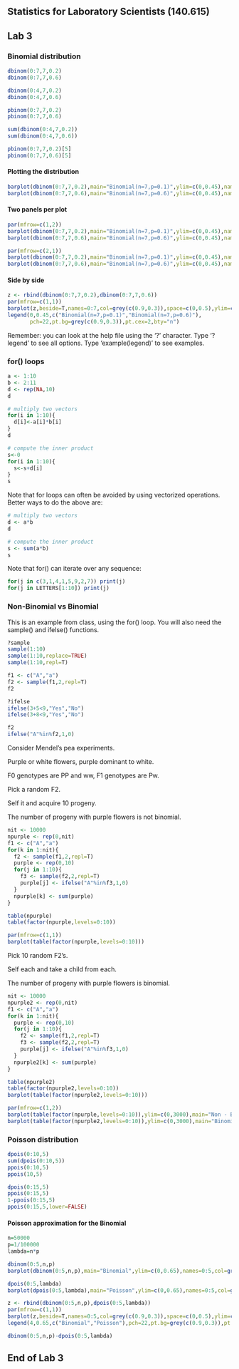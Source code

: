## Statistics for Laboratory Scientists (140.615)
## Lab 3                                      

### Binomial distribution

```r
dbinom(0:7,7,0.2)
dbinom(0:7,7,0.6)

dbinom(0:4,7,0.2)
dbinom(0:4,7,0.6)

pbinom(0:7,7,0.2)
pbinom(0:7,7,0.6)

sum(dbinom(0:4,7,0.2))
sum(dbinom(0:4,7,0.6))

pbinom(0:7,7,0.2)[5]
pbinom(0:7,7,0.6)[5]
```

#### Plotting the distribution

```r
barplot(dbinom(0:7,7,0.2),main="Binomial(n=7,p=0.1)",ylim=c(0,0.45),names=0:7,col=grey(0.9))
barplot(dbinom(0:7,7,0.6),main="Binomial(n=7,p=0.6)",ylim=c(0,0.45),names=0:7,col=grey(0.3))
```

#### Two panels per plot

```r
par(mfrow=c(1,2))
barplot(dbinom(0:7,7,0.2),main="Binomial(n=7,p=0.1)",ylim=c(0,0.45),names=0:7,col=grey(0.9))
barplot(dbinom(0:7,7,0.6),main="Binomial(n=7,p=0.6)",ylim=c(0,0.45),names=0:7,col=grey(0.3))

par(mfrow=c(2,1))
barplot(dbinom(0:7,7,0.2),main="Binomial(n=7,p=0.1)",ylim=c(0,0.45),names=0:7,col=grey(0.9))
barplot(dbinom(0:7,7,0.6),main="Binomial(n=7,p=0.6)",ylim=c(0,0.45),names=0:7,col=grey(0.3))
```

#### Side by side

```r
z <- rbind(dbinom(0:7,7,0.2),dbinom(0:7,7,0.6))
par(mfrow=c(1,1))
barplot(z,beside=T,names=0:7,col=grey(c(0.9,0.3)),space=c(0,0.5),ylim=c(0,0.45))
legend(0,0.45,c("Binomial(n=7,p=0.1)","Binomial(n=7,p=0.6)"),
       pch=22,pt.bg=grey(c(0.9,0.3)),pt.cex=2,bty="n")
```

Remember: you can look at the help file using the '?' character. Type '?legend' to see all options. Type 'example(legend)' to see examples.


### for() loops

```r
a <- 1:10
b <- 2:11
d <- rep(NA,10)
d

# multiply two vectors
for(i in 1:10){
  d[i]<-a[i]*b[i]
}
d

# compute the inner product
s<-0
for(i in 1:10){
  s<-s+d[i]
}
s
```

Note that for loops can often be avoided by using vectorized operations. Better ways to do the above are:

```r
# multiply two vectors
d <- a*b
d

# compute the inner product
s <- sum(a*b)
s
```

Note that for() can iterate over any sequence:

```r
for(j in c(3,1,4,1,5,9,2,7)) print(j)
for(j in LETTERS[1:10]) print(j)
```


### Non-Binomial vs Binomial

This is an example from class, using the for() loop. You will also need the sample() and ifelse() functions.

```r
?sample
sample(1:10)
sample(1:10,replace=TRUE)
sample(1:10,repl=T)

f1 <- c("A","a")
f2 <- sample(f1,2,repl=T)
f2

?ifelse
ifelse(3+5<9,"Yes","No")
ifelse(3+8<9,"Yes","No")

f2
ifelse("A"%in%f2,1,0)
```

Consider Mendel's pea experiments.

Purple or white flowers, purple dominant to white.

F0 genotypes are PP and ww, F1 genotypes are Pw.

Pick a random F2.

Self it and acquire 10 progeny.

The number of progeny with purple flowers is not binomial.

```r
nit <- 10000
npurple <- rep(0,nit)
f1 <- c("A","a")
for(k in 1:nit){
  f2 <- sample(f1,2,repl=T)
  purple <- rep(0,10)
  for(j in 1:10){
    f3 <- sample(f2,2,repl=T)
    purple[j] <- ifelse("A"%in%f3,1,0)
  }
  npurple[k] <- sum(purple)
}

table(npurple)
table(factor(npurple,levels=0:10))

par(mfrow=c(1,1))
barplot(table(factor(npurple,levels=0:10)))
```

Pick 10 random F2's.

Self each and take a child from each.

The number of progeny with purple flowers is binomial.

```r
nit <- 10000
npurple2 <- rep(0,nit)
f1 <- c("A","a")
for(k in 1:nit){
  purple <- rep(0,10)
  for(j in 1:10){
    f2 <- sample(f1,2,repl=T)
    f3 <- sample(f2,2,repl=T)
    purple[j] <- ifelse("A"%in%f3,1,0)
  }
  npurple2[k] <- sum(purple)
}

table(npurple2)
table(factor(npurple2,levels=0:10))
barplot(table(factor(npurple2,levels=0:10)))

par(mfrow=c(1,2))
barplot(table(factor(npurple,levels=0:10)),ylim=c(0,3000),main="Non - Binomial")
barplot(table(factor(npurple2,levels=0:10)),ylim=c(0,3000),main="Binomial")
```

### Poisson distribution

```r
dpois(0:10,5)
sum(dpois(0:10,5))
ppois(0:10,5)
ppois(10,5)

dpois(0:15,5)
ppois(0:15,5)
1-ppois(0:15,5)
ppois(0:15,5,lower=FALSE)
```

#### Poisson approximation for the Binomial

```r
n=50000
p=1/100000
lambda=n*p

dbinom(0:5,n,p)
barplot(dbinom(0:5,n,p),main="Binomial",ylim=c(0,0.65),names=0:5,col=grey(0.9))

dpois(0:5,lambda)
barplot(dpois(0:5,lambda),main="Poisson",ylim=c(0,0.65),names=0:5,col=grey(0.3))

z <- rbind(dbinom(0:5,n,p),dpois(0:5,lambda))
par(mfrow=c(1,1))
barplot(z,beside=T,names=0:5,col=grey(c(0.9,0.3)),space=c(0,0.5),ylim=c(0,0.65))
legend(4,0.65,c("Binomial","Poisson"),pch=22,pt.bg=grey(c(0.9,0.3)),pt.cex=2,bty="n")

dbinom(0:5,n,p)-dpois(0:5,lambda)
```

## End of Lab 3
